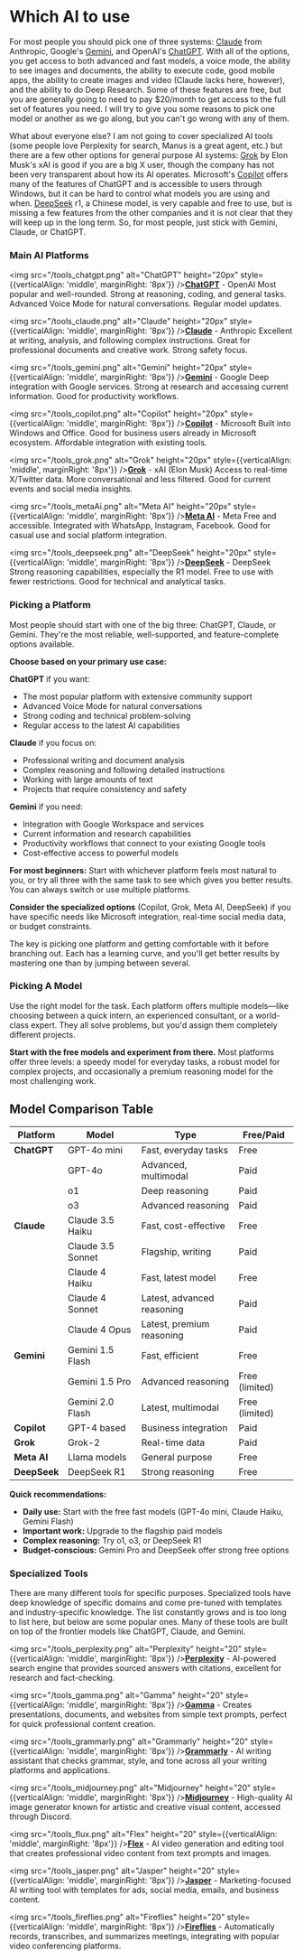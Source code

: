 # Which AI to use 

For most people you should pick one of three systems: [Claude](https://claude.ai) from Anthropic, Google's [Gemini](https://gemini.google.com), and OpenAI's [ChatGPT](https://chatgpt.com). With all of the options, you get access to both advanced and fast models, a voice mode, the ability to see images and documents, the ability to execute code, good mobile apps, the ability to create images and video (Claude lacks here, however), and the ability to do Deep Research. Some of these features are free, but you are generally going to need to pay $20/month to get access to the full set of features you need. I will try to give you some reasons to pick one model or another as we go along, but you can't go wrong with any of them.

What about everyone else? I am not going to cover specialized AI tools (some people love Perplexity for search, Manus is a great agent, etc.) but there are a few other options for general purpose AI systems: [Grok](https://x.ai) by Elon Musk's xAI is good if you are a big X user, though the company has not been very transparent about how its AI operates. Microsoft's [Copilot](https://copilot.microsoft.com) offers many of the features of ChatGPT and is accessible to users through Windows, but it can be hard to control what models you are using and when. [DeepSeek](https://deepseek.com) r1, a Chinese model, is very capable and free to use, but is missing a few features from the other companies and it is not clear that they will keep up in the long term. So, for most people, just stick with Gemini, Claude, or ChatGPT.

### Main AI Platforms

<img src="/tools_chatgpt.png" alt="ChatGPT" height="20px" style={{verticalAlign: 'middle', marginRight: '8px'}} />**[ChatGPT](https://chatgpt.com)** - OpenAI
Most popular and well-rounded. Strong at reasoning, coding, and general tasks. Advanced Voice Mode for natural conversations. Regular model updates.

<img src="/tools_claude.png" alt="Claude" height="20px" style={{verticalAlign: 'middle', marginRight: '8px'}} />**[Claude](https://claude.ai)** - Anthropic
Excellent at writing, analysis, and following complex instructions. Great for professional documents and creative work. Strong safety focus.

<img src="/tools_gemini.png" alt="Gemini" height="20px" style={{verticalAlign: 'middle', marginRight: '8px'}} />**[Gemini](https://gemini.google.com)** - Google
Deep integration with Google services. Strong at research and accessing current information. Good for productivity workflows.

<img src="/tools_copilot.png" alt="Copilot" height="20px" style={{verticalAlign: 'middle', marginRight: '8px'}} />**[Copilot](https://copilot.microsoft.com)** - Microsoft
Built into Windows and Office. Good for business users already in Microsoft ecosystem. Affordable integration with existing tools.

<img src="/tools_grok.png" alt="Grok" height="20px" style={{verticalAlign: 'middle', marginRight: '8px'}} />**[Grok](https://x.ai)** - xAI (Elon Musk)
Access to real-time X/Twitter data. More conversational and less filtered. Good for current events and social media insights.

<img src="/tools_metaAi.png" alt="Meta AI" height="20px" style={{verticalAlign: 'middle', marginRight: '8px'}} />**[Meta AI](https://meta.ai)** - Meta
Free and accessible. Integrated with WhatsApp, Instagram, Facebook. Good for casual use and social platform integration.

<img src="/tools_deepseek.png" alt="DeepSeek" height="20px" style={{verticalAlign: 'middle', marginRight: '8px'}} />**[DeepSeek](https://deepseek.com)** - DeepSeek
Strong reasoning capabilities, especially the R1 model. Free to use with fewer restrictions. Good for technical and analytical tasks.

### Picking a Platform

Most people should start with one of the big three: ChatGPT, Claude, or Gemini. They're the most reliable, well-supported, and feature-complete options available.

**Choose based on your primary use case:**

**ChatGPT** if you want:
- The most popular platform with extensive community support
- Advanced Voice Mode for natural conversations
- Strong coding and technical problem-solving
- Regular access to the latest AI capabilities

**Claude** if you focus on:
- Professional writing and document analysis
- Complex reasoning and following detailed instructions
- Working with large amounts of text
- Projects that require consistency and safety

**Gemini** if you need:
- Integration with Google Workspace and services
- Current information and research capabilities
- Productivity workflows that connect to your existing Google tools
- Cost-effective access to powerful models

**For most beginners:** Start with whichever platform feels most natural to you, or try all three with the same task to see which gives you better results. You can always switch or use multiple platforms.

**Consider the specialized options** (Copilot, Grok, Meta AI, DeepSeek) if you have specific needs like Microsoft integration, real-time social media data, or budget constraints.

The key is picking one platform and getting comfortable with it before branching out. Each has a learning curve, and you'll get better results by mastering one than by jumping between several.

### Picking A Model

Use the right model for the task. Each platform offers multiple models—like choosing between a quick intern, an experienced consultant, or a world-class expert. They all solve problems, but you'd assign them completely different projects.

**Start with the free models and experiment from there.** Most platforms offer three levels: a speedy model for everyday tasks, a robust model for complex projects, and occasionally a premium reasoning model for the most challenging work.

## Model Comparison Table

| Platform | Model | Type | Free/Paid |
|----------|-------|------|-----------|
| **ChatGPT** | GPT-4o mini | Fast, everyday tasks | Free |
| | GPT-4o | Advanced, multimodal | Paid |
| | o1 | Deep reasoning | Paid |
| | o3 | Advanced reasoning | Paid |
| **Claude** | Claude 3.5 Haiku | Fast, cost-effective | Free |
| | Claude 3.5 Sonnet | Flagship, writing | Paid |
| | Claude 4 Haiku | Fast, latest model | Free |
| | Claude 4 Sonnet | Latest, advanced reasoning | Paid |
| | Claude 4 Opus | Latest, premium reasoning | Paid |
| **Gemini** | Gemini 1.5 Flash | Fast, efficient | Free |
| | Gemini 1.5 Pro | Advanced reasoning | Free (limited) |
| | Gemini 2.0 Flash | Latest, multimodal | Free (limited) |
| **Copilot** | GPT-4 based | Business integration | Paid |
| **Grok** | Grok-2 | Real-time data | Paid |
| **Meta AI** | Llama models | General purpose | Free |
| **DeepSeek** | DeepSeek R1 | Strong reasoning | Free |

**Quick recommendations:**
- **Daily use:** Start with the free fast models (GPT-4o mini, Claude Haiku, Gemini Flash)
- **Important work:** Upgrade to the flagship paid models
- **Complex reasoning:** Try o1, o3, or DeepSeek R1
- **Budget-conscious:** Gemini Pro and DeepSeek offer strong free options

### Specialized Tools

There are many different tools for specific purposes. Specialized tools have deep knowledge of specific domains and come pre-tuned with templates and industry-specific knowledge. The list constantly grows and is too long to list here, but below are some popular ones. Many of these tools are built on top of the frontier models like ChatGPT, Claude, and Gemini.

<img src="/tools_perplexity.png" alt="Perplexity" height="20" style={{verticalAlign: 'middle', marginRight: '8px'}} />**[Perplexity](https://perplexity.ai)** - AI-powered search engine that provides sourced answers with citations, excellent for research and fact-checking.

<img src="/tools_gamma.png" alt="Gamma" height="20" style={{verticalAlign: 'middle', marginRight: '8px'}} />**[Gamma](https://gamma.app)** - Creates presentations, documents, and websites from simple text prompts, perfect for quick professional content creation.

<img src="/tools_grammarly.png" alt="Grammarly" height="20" style={{verticalAlign: 'middle', marginRight: '8px'}} />**[Grammarly](https://grammarly.com)** - AI writing assistant that checks grammar, style, and tone across all your writing platforms and applications.

<img src="/tools_midjourney.png" alt="Midjourney" height="20" style={{verticalAlign: 'middle', marginRight: '8px'}} />**[Midjourney](https://midjourney.com)** - High-quality AI image generator known for artistic and creative visual content, accessed through Discord.

<img src="/tools_flux.png" alt="Flex" height="20" style={{verticalAlign: 'middle', marginRight: '8px'}} />**[Flex](https://runwayml.com)** - AI video generation and editing tool that creates professional video content from text prompts and images.

<img src="/tools_jasper.png" alt="Jasper" height="20" style={{verticalAlign: 'middle', marginRight: '8px'}} />**[Jasper](https://jasper.ai)** - Marketing-focused AI writing tool with templates for ads, social media, emails, and business content.

<img src="/tools_fireflies.png" alt="Fireflies" height="20" style={{verticalAlign: 'middle', marginRight: '8px'}} />**[Fireflies](https://fireflies.ai)** - Automatically records, transcribes, and summarizes meetings, integrating with popular video conferencing platforms.
